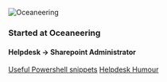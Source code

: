 ![Oceaneering](../../images/oceaneering.png)

### Started at Oceaneering

#### Helpdesk → Sharepoint Administrator

<a class="btn btn-primary" href="/powershell">Useful Powershell snippets</a>
<a class="btn btn-default" href="/answers">Helpdesk Humour</a>
